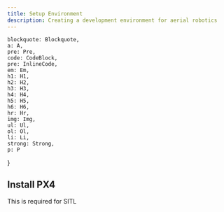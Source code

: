 ```yaml
---
title: Setup Environment
description: Creating a development environment for aerial robotics
---
```


    blockquote: Blockquote,
    a: A,
    pre: Pre,
    code: CodeBlock,
    pre: InlineCode,
    em: Em,
    h1: H1,
    h2: H2,
    h3: H3,
    h4: H4,
    h5: H5,
    h6: H6,
    hr: Hr,
    img: Img,
    ul: Ul,
    ol: Ol,
    li: Li,
    strong: Strong,
    p: P
}

## Install PX4

This is required for SITL


<Terminal
    title="Setup development environment for PX4"
    content="cd\
git clone https://github.com/PX4/PX4-Autopilot.git --recursive\
bash ./PX4-Autopilot/Tools/setup/ubuntu.sh\
cd PX4-Autopilot/ \
make px4_sitl"
/>
